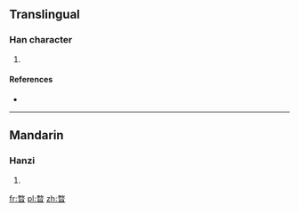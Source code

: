 ==Translingual==

===Han character===
{{Han char|rn=72|rad=日|as=09|sn=13|four=|canj=弓大日 (NKA)|ids=⿱[[敄]][[日]]}}

# {{defn|Han|sort=日09}}

====References====
* {{Han ref|kx=0498.160|dkj=14054|dj=0866.130|hdz=21528.020|uh=6693|ud=26259}}

----

==Mandarin==

===Hanzi===
{{cmn-hanzi|pin=[[mào]] ([[mao4]])|wg=mao<sup>4</sup>}}

# {{defn|lang=cmn|sort=日09}}

[[fr:暓]]
[[pl:暓]]
[[zh:暓]]